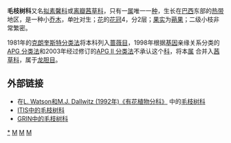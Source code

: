 {{Speciesbox
| taxon = Dialypetalanthus fuscescens
| name = 毛枝树
| grandparent_authority = [[Rizzini|Rizzini]] & [[Occhioni|Occhioni]]，1948
| authority = [[Kuhlm.|Kuhlm.]]
| synonyms =
}}

'''毛枝树科'''又名[[拟素馨科|拟素馨科]]或[[离瓣茜草科|离瓣茜草科]]，只有一[[属|属]]唯一一[[种|种]]，生长在[[巴西|巴西]]东部的[[热带|热带]]地区，是一种小[[乔木|乔木]]，单[[叶|叶]]对生；[[花|花]]的[[花冠|花冠]]4，分2层；[[果实|果实]]为[[蒴果|蒴果]]；二级小枝非常繁密。

1981年的[[克朗奎斯特分类法|克朗奎斯特分类法]]将本科列入[[蔷薇目|蔷薇目]]，1998年根据[[基因|基因]]亲缘关系分类的[[APG_分类法|APG 分类法]]和2003年经过修订的[[APG_II_分类法|APG II 分类法]]不承认这个[[科|科]]，将本[[属|属]] 合并入[[茜草科|茜草科]]，属于[[龙胆目|龙胆目]]。

== 外部链接 ==
*在[http://delta-intkey.com/angio/ L. Watson和M.J. Dallwitz (1992年)《有花植物分科》] {{Wayback|url=http://delta-intkey.com/angio/ |date=20070103200438 }}中的[http://delta-intkey.com/angio/www/dialypet.htm 毛枝树科] {{Wayback|url=http://delta-intkey.com/angio/www/dialypet.htm |date=20090201131458 }}
*[http://www.cbif.gc.ca/pls/itisca/next?v_tsn=27171&taxa=Dialypetalanthaceae&p_ifx=&p_lang= ITIS中的毛枝树科]{{dead link|date=2018年3月 |bot=InternetArchiveBot |fix-attempted=yes }} 
*[http://www.ars-grin.gov/cgi-bin/npgs/html/family.pl?355 GRIN中的毛枝树科] {{Wayback|url=http://www.ars-grin.gov/cgi-bin/npgs/html/family.pl?355 |date=20090120040619 }}
{{Taxonbar|from=Q1017207}}

[[Category:毛枝树科|*]]
[[Category:植物科名|M]]
[[Category:茜草科|M]]
[[Category:龙胆目|M]]